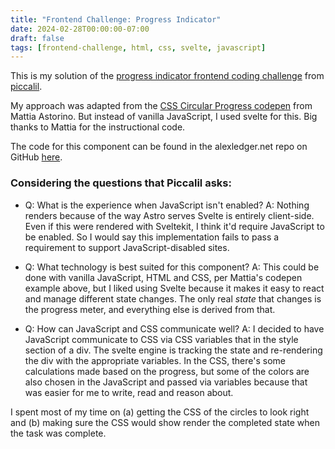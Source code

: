 ```yaml
---
title: "Frontend Challenge: Progress Indicator"
date: 2024-02-28T00:00:00-07:00
draft: false
tags: [frontend-challenge, html, css, svelte, javascript]
---
```



<ProgressIndicator client:only />

This is my solution of the [progress indicator frontend coding challenge](https://piccalil.li/blog/challenge-009-progress-indicator) from [piccalil](https://piccalil.li/).

My approach was adapted from the [CSS Circular Progress codepen](https://codepen.io/equinusocio/pen/OJMBpdK) from Mattia Astorino.
But instead of vanilla JavaScript, I used svelte for this. Big thanks to Mattia for the instructional code.

The code for this component can be found in the alexledger.net repo on GitHub [here](https://github.com/aled1027/alexledger.net/blob/main/src/components/ProgressIndicator.svelte).

### Considering the questions that Piccalil asks:

- Q: What is the experience when JavaScript isn't enabled?
  A: Nothing renders because of the way Astro serves Svelte is entirely client-side. Even if this were rendered with Sveltekit, I think it'd require JavaScript to be enabled. So I would say this implementation fails to pass a requirement to support JavaScript-disabled sites.

- Q: What technology is best suited for this component?
  A: This could be done with vanilla JavaScript, HTML and CSS, per Mattia's codepen example above, but I liked using Svelte because it makes it easy to react and manage different state changes. The only real _state_ that changes is the progress meter, and everything else is derived from that.

- Q: How can JavaScript and CSS communicate well?
  A: I decided to have JavaScript communicate to CSS via CSS variables that in the style section of a div. The svelte engine is tracking the state and re-rendering the div with the appropriate variables. In the CSS, there's some calculations made based on the progress, but some of the colors are also chosen in the JavaScript and passed via variables because that was easier for me to write, read and reason about.

I spent most of my time on (a) getting the CSS of the circles to look right and (b) making sure the CSS would show render the completed state when the task was complete.

